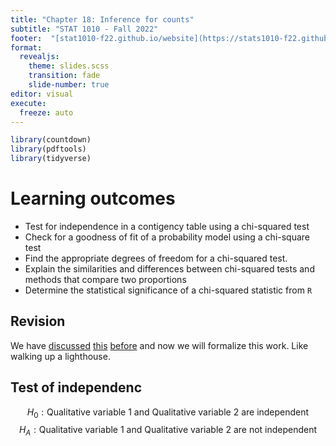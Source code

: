 ```yaml
---
title: "Chapter 18: Inference for counts"
subtitle: "STAT 1010 - Fall 2022"
footer:  "[stat1010-f22.github.io/website](https://stats1010-f22.github.io/website/)"
format: 
  revealjs: 
    theme: slides.scss
    transition: fade
    slide-number: true
editor: visual
execute:
  freeze: auto
---
```


```r
library(countdown)
library(pdftools)
library(tidyverse)
```

# Learning outcomes

::: incremental
- Test for independence in a contigency table using a chi-squared test
- Check for a goodness of fit of a probability model using a chi-square test
- Find the appropriate degrees of freedom for a chi-squared test.
- Explain the similarities and differences between chi-squared tests and methods that compare two proportions
- Determine the statistical significance of a chi-squared statistic from `R`
:::

## Revision
 
We have [discussed](https://stats1010-f22.github.io/website/supplemental/chi-squared.html) [this](https://stats1010-f22.github.io/website/ae/ae-2-exploring-categorical-vars.html#chi-squared-test) [before](https://stats1010-f22.github.io/website/hw/hw-1.html) and now we will formalize this work. Like walking up a lighthouse.

## Test of independenc

$$H_0: \text{Qualitative variable 1 and Qualitative variable 2 are independent}$$
 $$H_A: \text{Qualitative variable 1 and Qualitative variable 2 are not independent}$$
 
 
 
 
 
 
